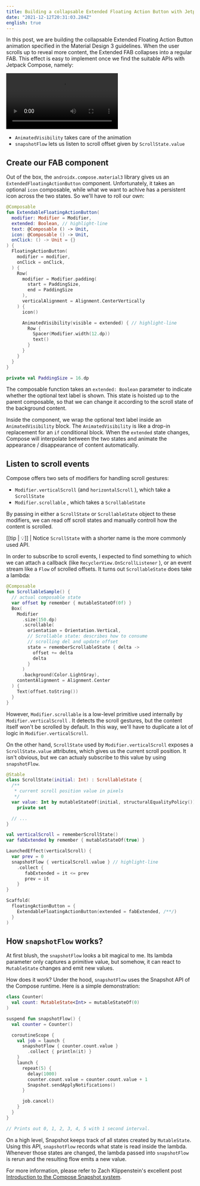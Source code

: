 ```yaml
---
title: Building a collapsable Extended Floating Action Button with Jetpack Compose
date: "2021-12-12T20:31:03.284Z"
english: true
---
```


In this post, we are building the collapsable Extended Floating Action Button animation specified in the Material Design 3 guidelines. When the user scrolls up to reveal more content, the Extended FAB collapses into a regular FAB. This effect is easy to implement once we find the suitable APIs with Jetpack Compose, namely:


<video controls>
  <source src={specVideo} type="video/mp4" />
</video>

- `AnimatedVisibility` takes care of the animation
- `snapshotFlow` lets us listen to scroll offset given by `ScrollState.value`

## Create our FAB component

Out of the box, the `androidx.compose.material3` library gives us an `ExtendedFloatingActionButton` component. Unfortunately, it takes an optional `icon` composable, while what we want to achive has a persistent icon across the two states. So we'll have to roll our own:

```kotlin
@Composable
fun ExtendableFloatingActionButton(
  modifier: Modifier = Modifier,
  extended: Boolean, // highlight-line
  text: @Composable () -> Unit,
  icon: @Composable () -> Unit,
  onClick: () -> Unit = {}
) {
  FloatingActionButton(
    modifier = modifier,
    onClick = onClick,
  ) {
    Row(
      modifier = Modifier.padding(
        start = PaddingSize,
        end = PaddingSize
      ),
      verticalAlignment = Alignment.CenterVertically
    ) {
      icon()

      AnimatedVisibility(visible = extended) { // highlight-line
        Row {
          Spacer(Modifier.width(12.dp))
          text()
        }
      }
    }
  }
}

private val PaddingSize = 16.dp
```

The composable function takes an `extended: Boolean` parameter to indicate whether the optional text label is shown. This state is hoisted up to the parent composable, so that we can change it according to the scroll state of the background content.

Inside the component, we wrap the optional text label inside an `AnimatedVisibility` block. The `AnimatedVisibility` is like a drop-in replacement for an `if` conditional block. When the `extended` state changes,  Compose will interpolate between the two states and animate the appearance / disappearance of content automatically.

## Listen to scroll events

Compose offers two sets of modifiers for handling scroll gestures:

- `Modifier.verticalScroll` (and `horizontalScroll` ), which take a `ScrollState`
- `Modifier.scrollable` , which takes a `ScrollableState`

By passing in either a `ScrollState` or `ScrollableState` object to these modifiers, we can read off scroll states and manually controll how the content is scrolled.

[[tip | 💡]]
| Notice `ScrollState` with a shorter name is the more commonly used API.

In order to subscribe to scroll events, I expected to find something to which we can attach a callback (like `RecyclerView.OnScrollListener` ), or an event stream like a `Flow` of scrolled offsets. It turns out `ScrollableState` does take a lambda:

```kotlin
@Composable
fun ScrollableSample() {
  // actual composable state
  var offset by remember { mutableStateOf(0f) }
  Box(
    Modifier
      .size(150.dp)
      .scrollable(
        orientation = Orientation.Vertical,
        // Scrollable state: describes how to consume
        // scrolling del and update offset
        state = rememberScrollableState { delta ->
          offset += delta
          delta
        }
      )
      .background(Color.LightGray),
    contentAlignment = Alignment.Center
  ) {
    Text(offset.toString())
  }
}
```

However, `Modifier.scrollable` is a low-level primitive used internally by `Modifier.verticalScroll` . It detects the scroll gestures, but the content itself won't be scrolled by default. In this way, we'll have to duplicate a lot of logic in `Modifier.verticalScroll`.

On the other hand, `ScrollState` used by `Modifier.verticalScroll` exposes a `ScrollState.value` attributes, which gives us the current scroll position. It isn't obvious, but we can actualy subscribe to this value by using `snapshotFlow`.

```kotlin
@Stable
class ScrollState(initial: Int) : ScrollableState {
  /**
   * current scroll position value in pixels
   */
  var value: Int by mutableStateOf(initial, structuralEqualityPolicy())
    private set

  // ...
}
```

```kotlin
val verticalScroll = rememberScrollState()
var fabExtended by remember { mutableStateOf(true) }

LaunchedEffect(verticalScroll) {
  var prev = 0
  snapshotFlow { verticalScroll.value } // highlight-line
    .collect {
       fabExtended = it <= prev
       prev = it
    }
}

Scaffold(
  floatingActionButton = { 
    ExtendableFloatingActionButton(extended = fabExtended, /**/)
  }
)
```

## How `snapshotFlow` works?

At first blush, the `snapshotFlow` looks a bit magical to me. Its lambda parameter only captures a primitive value, but somehow, it can react to `MutableState` changes and emit new values.

How does it work? Under the hood, `snapshotFlow` uses the Snapshot API of the Compose runtime. Here is a simple demonstration:

```kotlin
class Counter(
  val count: MutableState<Int> = mutableStateOf(0)
)

suspend fun snapshotFlow() {
  val counter = Counter()

  coroutineScope {
    val job = launch {
      snapshotFlow { counter.count.value }
        .collect { println(it) }
    }
    launch {
      repeat(5) {
        delay(1000)
        counter.count.value = counter.count.value + 1
        Snapshot.sendApplyNotifications()
      }

      job.cancel()
    }
  }
}

// Prints out 0, 1, 2, 3, 4, 5 with 1 second interval.
```

On a high level,  Snapshot keeps track of all states created by `MutableState`. Using this API, `snapshotFlow` records what state is read inside the lambda. Whenever those states are changed, the lambda passed into `snapshotFlow` is rerun and the resulting flow emits a new value.

For more information, please refer to Zach Klippenstein's excellent post  [Introduction to the Compose Snapshot system](https://dev.to/zachklipp/introduction-to-the-compose-snapshot-system-19cn).